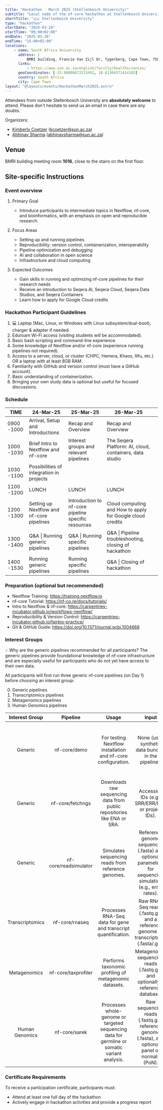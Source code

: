 ```yaml
---
title: "Hackathon - March 2025 (Stellenbosch University)"
subtitle: "Local node of the nf-core hackathon at Stellenbosch University, South Africa"
shortTitle: "🇿🇦 Stellenbosch University"
type: "hackathon"
startDate: "2025-03-24"
startTime: "09:00+02:00"
endDate: "2025-03-26"
endTime: "15:00+02:00"
locations:
    - name: South Africa University
      address: |
          BMRI building, Francie Van Zijl Dr, Tygerberg, Cape Town, 7505
      links:
          - https://www.sun.ac.za/english/faculty/healthsciences/
      geoCoordinates: [-33.90808872523492, 18.61369371414185]
      country: South Africa
      city: Cape Town
layout: "@layouts/events/HackathonMarch2025.astro"
---
```


Attendees from outside Stellenbosch University are **absolutely welcome** to attend. Please don't hesitate to send us an email in case there are any doubts.

Organizers:

- [<i class="fab fa-slack"></i> Kimberly Coetzer](https://nfcore.slack.com/team/U04M7EYDR97) ([kcoetzer@sun.ac.za](mailto:kcoetzer@sun.ac.za))
- [<i class="fab fa-slack"></i> Abhinav Sharma](https://nfcore.slack.com/team/U01E6QW86R1) ([abhinavsharma@sun.ac.za](mailto:abhinavsharma@sun.ac.za))

## Venue

BMRI building meeting room **1016**, close to the stairs on the first floor.

## Site-specific Instructions

### Event overview

1. Primary Goal
    - Introduce participants to intermediate topics in Nextflow, nf-core, and bioinformatics, with an emphasis on open and reproducible research.

2. Focus Areas
    - Setting up and running pipelines
    - Reproducibility: version control, containerization, interoperability
    - Pipeline optimization and debugging
    - AI and collaboration in open science
    - Infrastructure and cloud computing

3. Expected Outcomes
    - Gain skills in running and optimizing nf-core pipelines for their research needs
    - Receive an introduction to Seqera AI, Seqera Cloud, Seqera Data Studios, and Seqera Containers
    - Learn how to apply for Google Cloud credits

### Hackathon Participant Guidelines

1. 💻 Laptop (Mac, Linux, or Windows with Linux subsystem/dual-boot), charger & adapter if needed.
2. Eduroam Wi-Fi access (visiting students will be accommodated).
3. Basic bash scripting and command-line experience.
4. Some knowledge of Nextflow and/or nf-core (experience running pipelines not required).
5. Access to a server, cloud, or cluster (CHPC, Hemera, Khaos, Ilifu, etc.) OR a laptop with at least 8GB RAM.
6. Familiarity with GitHub and version control (must have a GitHub account).
7. Basic understanding of containerization.
8. Bringing your own study data is optional but useful for focused discussions.

### Schedule

| TIME       | 24-Mar-25                                 | 25-Mar-25                                           | 26-Mar-25                                                 |     |
| ---------- | ----------------------------------------- | --------------------------------------------------- | --------------------------------------------------------- | --- |
| 0900 -1000 | Arrival, Setup and Introductions          | Recap and Overview                                  | Recap and Overview                                        |     |
| 1000 -1030 | Brief Intro to Nextflow and nf-core       | Interest groups and relevant pipelines              | The Seqera Platform: AI, cloud, containers, data studio   |     |
| 1030 -1100 | Possibilities of integration in projects  |                                                     |                                                           |     |
| 1100 -1200 | LUNCH                                     | LUNCH                                               | LUNCH                                                     |     |
| 1200 -1300 | Setting up Nextflow and nf-core pipelines | Introduction to nf-core pipeline specific resources | Cloud computing and How to apply for Google cloud credits |     |
| 1300 -1400 | Q&A \| Running generic pipelines          | Q&A \| Running specific pipelines                   | Q&A \| Pipeline troubleshooting, closing of hackathon     |     |
| 1400 -1530 | Running generic pipelines                 | Running specific pipelines                          | Q&A \| Closing of hackathon                               |     |

### Preparation (optional but recommended)

- Nextflow Training: https://training.nextflow.io
- nf-core Tutorial: https://nf-co.re/docs/tutorials/
- Intro to Nextflow & nf-core: https://carpentries-incubator.github.io/workflows-nextflow/
- Reproducibility & Version Control: https://carpentries-incubator.github.io/fairbio-practice/
- Git & GitHub Guide: https://doi.org/10.1371/journal.pcbi.1004668

### Interest Groups

💡 Why are the generic pipelines recommended for all participants?
The generic pipelines provide foundational knowledge of nf-core infrastructure and are especially useful for participants who do not yet have access to their own data.

All participants will first run three generic nf-core pipelines (on Day 1) before choosing an interest group:

0. Generic pipelines
1. Transcriptomics pipelines
2. Metagenomics pipelines
3. Human Genomics pipelines

| Interest Group  |       Pipeline        |                                            Usage                                             |                                                   Input                                                    |                                                  Function                                                   |
| :-------------: | :-------------------: | :------------------------------------------------------------------------------------------: | :--------------------------------------------------------------------------------------------------------: | :---------------------------------------------------------------------------------------------------------: |
|     Generic     |     nf-core/demo      |                 For testing Nextflow installation and nf-core configuration.                 |                            None (uses synthetic data bundled in the pipeline).                             | Validates the environment, Nextflow installation, and nf-core compatibility using small synthetic datasets. |
|     Generic     |   nf-core/fetchngs    |           Downloads raw sequencing data from public repositories like ENA or SRA.            |                             Accession IDs (e.g., SRR/ERR/DRR or project IDs).                              |               Automates the retrieval of public sequencing datasets for downstream analysis.                |
|     Generic     | nf-core/readsimulator |                      Simulates sequencing reads from reference genomes.                      | Reference genome sequences (.fasta) and optional parameters for sequencing simulation (e.g., error rates). |        Generates synthetic sequencing datasets for testing or benchmarking bioinformatics workflows.        |
| Transcriptomics |    nf-core/rnaseq     |                Processes RNA-Seq data for gene and transcript quantification.                |            Raw RNA-Seq reads (.fastq.gz) and a reference genome or transcriptome (.fasta/.gtf).            |               Performs RNA-Seq alignment, quantification, and QC for transcriptomics studies.               |
|  Metagenomics   |  nf-core/taxprofiler  |                    Performs taxonomic profiling of metagenomic datasets.                     |               Metagenomic sequencing reads (.fastq.gz) and optionally a reference database.                |                 Analyzes microbial community composition from metagenomic sequencing data.                  |
| Human Genomics  |     nf-core/sarek     | Processes whole-genome or targeted sequencing data for germline or somatic variant analysis. |     Raw sequencing reads (.fastq.gz), reference genome (.fasta), and optional panel of normals (PoN).      |           Supports cancer research and precision medicine through variant calling and annotation.           |

### Certificate Requirements

To receive a participation certificate, participants must:

- Attend at least one full day of the hackathon
- Actively engage in hackathon activities and provide a progress report
